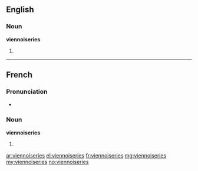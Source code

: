 ==English==

===Noun===
'''viennoiseries'''

# {{plural of|viennoiserie}}

----

==French==

===Pronunciation===
* {{IPA|/vjɛ.nwa.zʁi/|lang=fr}}

===Noun===
'''viennoiseries''' {{f}}

# {{plural of|viennoiserie|lang=fr}}

[[ar:viennoiseries]]
[[el:viennoiseries]]
[[fr:viennoiseries]]
[[mg:viennoiseries]]
[[my:viennoiseries]]
[[no:viennoiseries]]